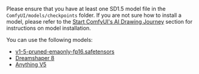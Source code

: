 Please ensure that you have at least one SD1.5 model file in the `ComfyUI/models/checkpoints` folder. If you are not sure how to install a model, please refer to the [Start ComfyUI's AI Drawing Journey](/get_started/first_generation#3-安装绘图模型) section for instructions on model installation.

You can use the following models:
- [v1-5-pruned-emaonly-fp16.safetensors](https://huggingface.co/Comfy-Org/stable-diffusion-v1-5-archive/blob/main/v1-5-pruned-emaonly-fp16.safetensors) 
- [Dreamshaper 8](https://civitai.com/models/4384?modelVersionId=128713)
- [Anything V5](https://civitai.com/models/9409?modelVersionId=30163)